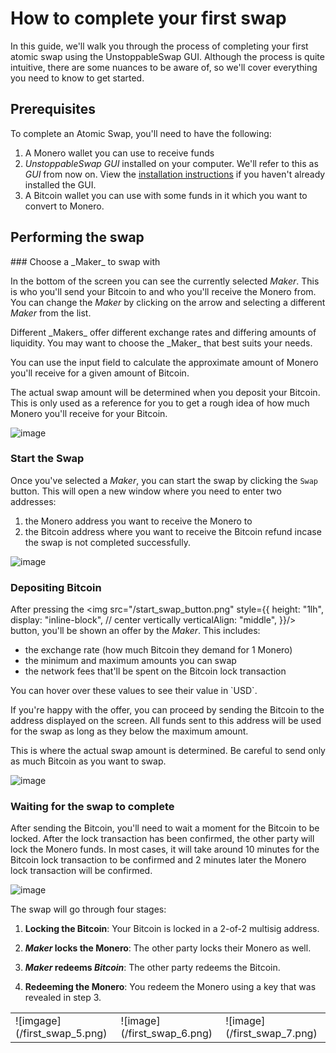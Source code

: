 # How to complete your first swap

In this guide, we'll walk you through the process of completing your first atomic swap using the UnstoppableSwap GUI.
Although the process is quite intuitive, there are some nuances to be aware of, so we'll cover everything you need to know to get started.

## Prerequisites

To complete an Atomic Swap, you'll need to have the following:

1. A Monero wallet you can use to receive funds
2. _UnstoppableSwap GUI_ installed on your computer. 
We'll refer to this as _GUI_ from now on. View the [installation instructions](../getting_started/install_instructions) if you haven't already installed the GUI.
3. A Bitcoin wallet you can use with some funds in it which you want to convert to Monero.

 
## Performing the swap
<Steps>
### Choose a _Maker_ to swap with

In the bottom of the screen you can see the currently selected _Maker_. 
This is who you'll send your Bitcoin to and who you'll receive the Monero from. 
You can change the _Maker_ by clicking on the arrow and selecting a different _Maker_ from the list.


<Callout type="info">
Different _Makers_ offer different exchange rates and differing amounts of liquidity. You may want to choose the _Maker_ that best suits your needs.
</Callout>

You can use the input field to calculate the approximate amount of Monero you'll receive for a given amount of Bitcoin.

<Callout type="info">
The actual swap amount will be determined when you deposit your Bitcoin. 
This is only used as a reference for you to get a rough idea of how much Monero you'll receive for your Bitcoin.
</Callout>

![image](/first_swap_1.png)

### Start the Swap

Once you've selected a _Maker_, you can start the swap by clicking the `Swap` button. 
This will open a new window where you need to enter two addresses:

1. the Monero address you want to receive the Monero to
2. the Bitcoin address where you want to receive the Bitcoin refund incase the swap is not completed successfully. 

![image](/first_swap_2.png)

### Depositing Bitcoin

After pressing the <img src="/start_swap_button.png" style={{
    height: "1lh",
    display: "inline-block",
    // center vertically
    verticalAlign: "middle",
}}/> button, you'll be shown an offer by the _Maker_. This includes:

- the exchange rate (how much Bitcoin they demand for 1 Monero)
- the minimum and maximum amounts you can swap
- the network fees that'll be spent on the Bitcoin lock transaction

<Callout type="info">
You can hover over these values to see their value in `USD`.
</Callout>

If you're happy with the offer, you can proceed by sending the Bitcoin to the address displayed on the screen.
All funds sent to this address will be used for the swap as long as they below the maximum amount.

<Callout type="info">
This is where the actual swap amount is determined.
Be careful to send only as much Bitcoin as you want to swap.
</Callout>

![image](/first_swap_3.png)

### Waiting for the swap to complete

After sending the Bitcoin, you'll need to wait a moment for the Bitcoin to be locked.
After the lock transaction has been confirmed, the other party will lock the Monero funds.
In most cases, it will take around 10 minutes for the Bitcoin lock transaction to be confirmed and 2 minutes later the Monero lock transaction will be confirmed.

![image](/first_swap_4.png)


The swap will go through four stages:

1. **Locking the Bitcoin**:
Your Bitcoin is locked in a 2-of-2 multisig address.

2. **_Maker_ locks the Monero**:
The other party locks their Monero as well.

3. **_Maker_ redeems _Bitcoin_**:
The other party redeems the Bitcoin.

4. **Redeeming the Monero**:
You redeem the Monero using a key that was revealed in step 3.

<table>
  <tr>
    <td>
      ![imgage](/first_swap_5.png)
    </td>
    <td>
      ![image](/first_swap_6.png)
    </td>
    <td>
      ![image](/first_swap_7.png)
    </td>
  </tr>
</table>

</Steps>
